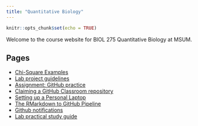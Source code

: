 ```yaml
---
title: "Quantitative Biology"
---
```


```r
knitr::opts_chunk$set(echo = TRUE)
```

Welcome to the course website for BIOL 275 Quantitative Biology at MSUM.

## Pages

- [Chi-Square Examples](chi-sq.html)
- [Lab project guidelines](lab_project.html)
- [Assignment: GitHub practice](github_practice.html)
- [Claiming a GitHub Classroom repository](claim_repo.html)
- [Setting up a Personal Laptop](laptop_setup.html)
- [The RMarkdown to GitHub Pipeline](rmd_pipeline.html)
- [Github notifications](github_notifications.html)
- [Lab practical study guide](lab_practical.html)
